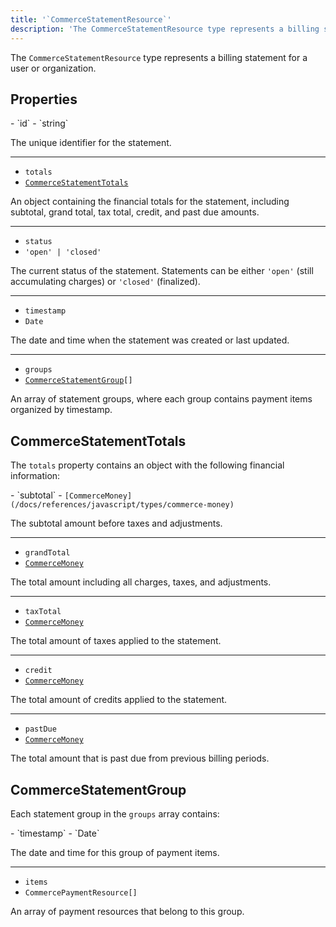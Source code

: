 ```yaml
---
title: '`CommerceStatementResource`'
description: 'The CommerceStatementResource type represents a billing statement for a user or organization.'
---
```


The `CommerceStatementResource` type represents a billing statement for a user or organization.

## Properties

<Properties>
  - `id`
  - `string`

  The unique identifier for the statement.

  ---

  - `totals`
  - <code>[CommerceStatementTotals](#commerce-statement-totals)</code>

  An object containing the financial totals for the statement, including subtotal, grand total, tax total, credit, and past due amounts.

  ---

  - `status`
  - `'open' | 'closed'`

  The current status of the statement. Statements can be either `'open'` (still accumulating charges) or `'closed'` (finalized).

  ---

  - `timestamp`
  - `Date`

  The date and time when the statement was created or last updated.

  ---

  - `groups`
  - <code>[CommerceStatementGroup](#commerce-statement-group)\[]</code>

  An array of statement groups, where each group contains payment items organized by timestamp.
</Properties>

## CommerceStatementTotals

The `totals` property contains an object with the following financial information:

<Properties>
  - `subtotal`
  - <code>[CommerceMoney](/docs/references/javascript/types/commerce-money)</code>

  The subtotal amount before taxes and adjustments.

  ---

  - `grandTotal`
  - <code>[CommerceMoney](/docs/references/javascript/types/commerce-money)</code>

  The total amount including all charges, taxes, and adjustments.

  ---

  - `taxTotal`
  - <code>[CommerceMoney](/docs/references/javascript/types/commerce-money)</code>

  The total amount of taxes applied to the statement.

  ---

  - `credit`
  - <code>[CommerceMoney](/docs/references/javascript/types/commerce-money)</code>

  The total amount of credits applied to the statement.

  ---

  - `pastDue`
  - <code>[CommerceMoney](/docs/references/javascript/types/commerce-money)</code>

  The total amount that is past due from previous billing periods.
</Properties>

## CommerceStatementGroup

Each statement group in the `groups` array contains:

<Properties>
  - `timestamp`
  - `Date`

  The date and time for this group of payment items.

  ---

  - `items`
  - `CommercePaymentResource[]`

  An array of payment resources that belong to this group.
</Properties>
